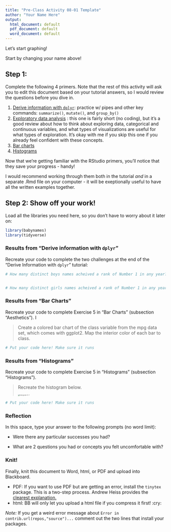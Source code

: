 ```yaml
---
title: "Pre-Class Activity 08-01 Template"
author: "Your Name Here"
output:
  html_document: default
  pdf_document: default
  word_document: default
---
```



Let's start graphing! 

Start by changing your name above!

## Step 1: 
Complete the following 4 primers. Note that the rest of this activity will ask you to edit this document based on your tutorial answers, so I would review the questions before you dive in. 

1. [Derive information with `dplyr`](https://rstudio.cloud/learn/primers/2.3): practice w/ pipes and other key commands: `summarize()`, `mutate()`, and `group_by()`
2. [Exploratory data analysis](https://rstudio.cloud/learn/primers/3.1) : this one is fairly short (no coding), but it's a good review about how to think about exploring data, categorical and continuous variables, and what types of visualizations are useful for what types of exploration. It's okay with me if you skip this one if you already feel confident with these concepts. 
3. [Bar charts](https://rstudio.cloud/learn/primers/3.2)
4. [Histograms](https://rstudio.cloud/learn/primers/3.3)

Now that we're getting familiar with the RStudio primers, you'll notice that they save your progress - handy!

I would recommend working through them both in the tutorial *and* in a separate .Rmd file on your computer - it will be exeptionally useful to have all the written examples together. 





## Step 2: Show off your work! 

Load all the libraries you need here, so you don't have to worry about it later on: 

```r
library(babynames)
library(tidyverse)
```



### Results from "Derive information with `dplyr`"

Recreate your code to complete the two challenges at the end of the "Derive Information with `dplyr`" tutorial:

```r

# How many distinct boys names acheived a rank of Number 1 in any year?


# How many distinct girls names acheived a rank of Number 1 in any year?

```

### Results from "Bar Charts"

Recreate your code to complete Exercise 5 in "Bar Charts" (subsection "Aesthetics"). I

>  Create a colored bar chart of the class variable from the mpg data set, which comes with ggplot2. Map the interior color of each bar to class.

```r
# Put your code here! Make sure it runs


```



### Results from "Histograms"

Recreate your code to complete Exercise 5 in "Histograms" (subsection "Histograms"). 

> Recreate the histogram below.
>
> <img src="images/histogram-5-1.png" alt="histogram-5-1" style="zoom:33%;" />

```r
# Put your code here! Make sure it runs


```

### Reflection

In this space, type your answer to the following prompts (no word limit): 

- Were there any particular successes you had?

- What are 2 questions you had or concepts you felt uncomfortable with?

  

### Knit! 

Finally, knit this document to Word, html, or PDF and upload into Blackboard. 

- PDF: If you want to use PDF but are getting an error, install the `tinytex` package. This is a two-step process. Andrew Heiss provides the [clearest explanation.](https://datavizm20.classes.andrewheiss.com/resource/install/)
- html: BB will only let you upload a html file if you compress it first! :cry:

*Note:* If you get a weird error message about `Error in contrib.url(repos,"source")...` comment out the two lines that install your packages.

